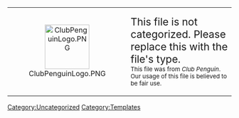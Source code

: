 <center>
{| width="50%" align="center" style="background: #2E9AFE; border: #0040FF 3px solid; {{roundy|20px}}"
|- align="center"
| width="40px" height="20px" align="center" style="background: clear; border: clear 3px solid; {{roundy|150px}}" | [[File:ClubPenguinLogo.PNG|link=|100px]]
|<big><big>This file is not categorized. Please replace this with the file's type.</big></big><br><small>This file was from ''Club Penguin''. Our usage of this file is believed to be fair use.</small>
|}</center>
<includeonly>[[Category:Uncategorized]]</includeonly>
<noinclude>[[Category:Templates]]</noinclude>

